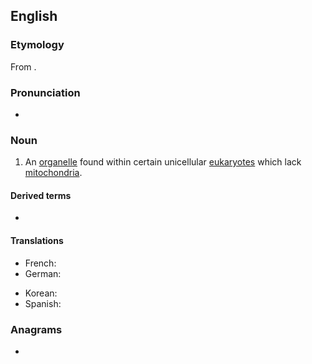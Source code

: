==English==

===Etymology===
From {{confix|en|mito|some}}.

===Pronunciation===
* {{IPA|en|/ˈmaɪtəˌsoʊm/}}

===Noun===
{{en-noun}}
{{wikipedia}}

# {{lb|en|cytology}} An [[organelle]] found within certain unicellular [[eukaryote]]s which lack [[mitochondria]].

====Derived terms====
* {{l|en|mitosomal}}

====Translations====
{{trans-top|organelle found within eukaryotes}}
* French: {{t|fr|mitosome|m}}
* German: {{t|de|Mitosom|n}}
{{trans-mid}}
* Korean: {{t|ko|미토솜}}
* Spanish: {{t|es|mitosoma|f}}
{{trans-bottom}}

===Anagrams===
* {{anagrams|en|a=eimmoost|me-tooism}}